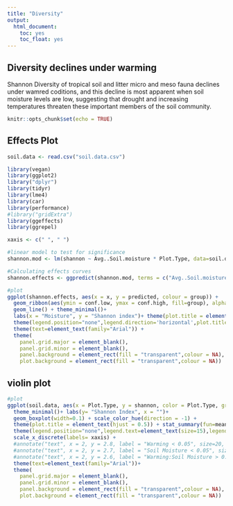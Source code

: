 ```yaml
---
title: "Diversity"
output: 
  html_document:
    toc: yes
    toc_float: yes
---
```


## Diversity declines under warming

Shannon Diversity of tropical soil and litter micro and meso fauna declines under wamred coditions, and this decline is most apparent when soil moisture levels are low, suggesting that drought and increasing temperatures threaten these important members of the soil community.

```r
knitr::opts_chunk$set(echo = TRUE)
```

## Effects Plot
```r

soil.data <- read.csv("soil.data.csv")

library(vegan)
library(ggplot2)
library("dplyr")
library(tidyr)
library(lme4)
library(car)
library(performance)
#library("gridExtra")   
library(ggeffects)
library(ggrepel)

xaxis <- c(" ", " ")

#linear model to test for significance
shannon.mod <- lm(shannon ~ Avg..Soil.moisture * Plot.Type, data=soil.data,)

#Calculating effects curves
shannon.effects <- ggpredict(shannon.mod, terms = c("Avg..Soil.moisture", "Plot.Type"))

#plot
ggplot(shannon.effects, aes(x = x, y = predicted, colour = group)) +
  geom_ribbon(aes(ymin = conf.low, ymax = conf.high, fill=group), alpha = .1) +
  geom_line() + theme_minimal()+
  labs(x = "Moisture", y = "Shannon index")+ theme(plot.title = element_text(hjust = 0.5)) + 
  theme(legend.position="none",legend.direction='horizontal',plot.title = element_text(hjust=0.5),text=element_text(family="Arial"))+
  theme(text=element_text(family="Arial")) + 
  theme(
    panel.grid.major = element_blank(), 
    panel.grid.minor = element_blank(),
    panel.background = element_rect(fill = "transparent",colour = NA),
    plot.background = element_rect(fill = "transparent",colour = NA))
```

## violin plot

```r
#plot
ggplot(soil.data, aes(x = Plot.Type, y = shannon, color = Plot.Type, group = Plot.Type)) + geom_violin(trim=FALSE)+
  theme_minimal()+ labs(y= "Shannon Index", x = "")+
  geom_boxplot(width=0.1) + scale_color_hue(direction = -1) +
  theme(plot.title = element_text(hjust = 0.5)) + stat_summary(fun=mean, geom="point", size=2) + stat_summary(fun.data = mean_se, geom = "errorbar", aes(width=.02, size=.01))+
  theme(legend.position="none",legend.text=element_text(size=15),legend.direction='horizontal',plot.title = element_text(hjust=0.5),text=element_text(family="Arial"))+
  scale_x_discrete(labels= xaxis) +
  #annotate("text", x = 2, y = 2.8, label = "Warming < 0.05", size=20, family="Arial")+
  #annotate("text", x = 2, y = 2.7, label = "Soil Moisture < 0.05", size=20, family="Arial")+
  #annotate("text", x = 2, y = 2.6, label = "Warming:Soil Moisture > 0.05", size=20, family="Arial")+
  theme(text=element_text(family="Arial"))+
  theme(
    panel.grid.major = element_blank(), 
    panel.grid.minor = element_blank(),
    panel.background = element_rect(fill = "transparent",colour = NA),
    plot.background = element_rect(fill = "transparent",colour = NA))

```